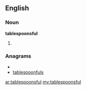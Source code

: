 ==English==

===Noun===
'''tablespoonsful'''

# {{plural of|[[tablespoonful]]}}

===Anagrams===
* {{alphagram|abefllnoopsstu}}
* [[tablespoonfuls#English|tablespoonfuls]]

[[ar:tablespoonsful]]
[[my:tablespoonsful]]